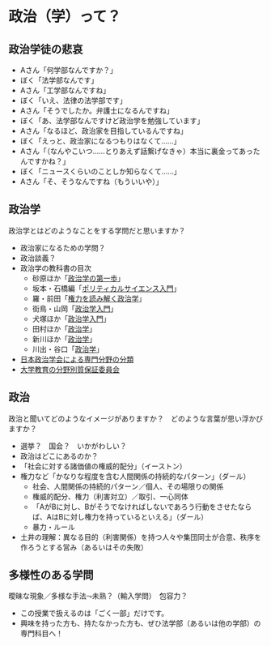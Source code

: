 # 政治（学）って？ {.unnumbered}

:::{.callout-note collapse=true}
## 政治学徒の悲哀

- Aさん「何学部なんですか？」
- ぼく「法学部なんです」
- Aさん「工学部なんですね」
- ぼく「いえ、法律の法学部です」
- Aさん「そうでしたか。弁護士になるんですね」
- ぼく「あ、法学部なんですけど政治学を勉強しています」
- Aさん「なるほど、政治家を目指しているんですね」
- ぼく「えっと、政治家になるつもりはなくて……」
- Aさん「（なんやこいつ……とりあえず話繋げなきゃ）本当に裏金ってあったんですかね？」
- ぼく「ニュースくらいのことしか知らなくて……」
- Aさん「そ、そうなんですね（もういいや）」
:::

## 政治学

政治学とはどのようなことをする学問だと思いますか？

- 政治家になるための学問？
- 政治談義？
- 政治学の教科書の目次
    - 砂原ほか「[政治学の第一歩](https://www.yuhikaku.co.jp/books/detail/9784641150782)」
    - 坂本・石橋編「[ポリティカルサイエンス入門](https://www.hou-bun.com/cgi-bin/search/detail.cgi?c=ISBN978-4-589-04100-5)」
    - 羅・前田「[権力を読み解く政治学](https://www.yuhikaku.co.jp/books/detail/9784641200081)」
    - 街鳥・山岡「[政治学入門](https://ua-book.shop-pro.jp/?pid=167017681)」
    - 犬塚ほか「[政治学入門](https://www.yuhikaku.co.jp/books/detail/9784641151086)」
    - 田村ほか「[政治学](https://www.keisoshobo.co.jp/book/b497001.html)」
    - 新川ほか「[政治学](https://www.yuhikaku.co.jp/books/detail/9784641149229)」
    - 川出・谷口「[政治学](https://www.utp.or.jp/book/b606377.html)」
- [日本政治学会による専門分野の分類](https://www.jpsa-web.org/mypage/field/)
- [大学教育の分野別質保証委員会](https://www.scj.go.jp/ja/member/iinkai/daigakuhosyo/daigakuhosyo.html)

## 政治

政治と聞いてどのようなイメージがありますか？　どのような言葉が思い浮かびますか？

- 選挙？　国会？　いかがわしい？
- 政治はどこにあるのか？
- 「社会に対する諸価値の権威的配分」（イーストン）
- 権力など「かなりな程度を含む人間関係の持続的なパターン」（ダール）
    - 社会、人間関係の持続的パターン／個人、その場限りの関係
    - 権威的配分、権力（利害対立）／取引、一心同体
    - 「AがBに対し、Bがそうでなければしないであろう行動をさせたならば、AはBに対し権力を持っているといえる」（ダール）
    - 暴力・ルール
- 土井の理解：異なる目的（利害関係）を持つ人々や集団同士が合意、秩序を作ろうとする営み（あるいはその失敗）

## 多様性のある学問

曖昧な現象／多様な手法$\leadsto$未熟？（輸入学問）　包容力？

- この授業で扱えるのは「ごく一部」だけです。
- 興味を持った方も、持たなかった方も、ぜひ法学部（あるいは他の学部）の専門科目へ！
